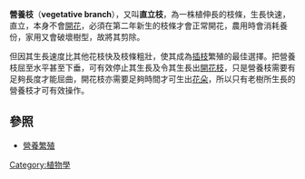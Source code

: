 {{Unreferenced|time=2019-02-06T05:47:06+00:00}}
'''營養枝'''（'''vegetative branch'''），又叫'''直立枝'''，為一株植伸長的枝條，生長快速，直立，本身不會[[開花|開花]]，必須在第二年新生的枝條才會正常開花，農用時會消耗養份，家用又會破壞樹型，故將其剪除。

但因其生長速度比其他花枝快及枝條粗壯，使其成為[[插枝|插枝]]繁殖的最佳選擇。把營養枝屈至水平甚至下垂，可有效停止其生長及令其生長出[[開花枝|開花枝]]，只是營養枝需要有足夠長度才能屈曲，開花枝亦需要足夠時間才可生出[[花朵|花朵]]，所以只有老樹所生長的營養枝才可有效操作。

==參照==
*[[營養繁殖|營養繁殖]]

{{plant-stub}}

[[Category:植物學|Category:植物學]]